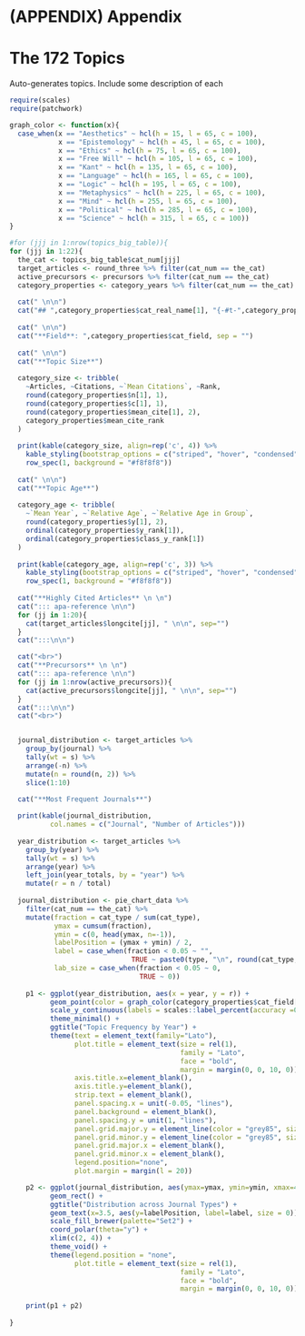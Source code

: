 # (APPENDIX) Appendix {-} 

# The 172 Topics

Auto-generates topics. Include some description of each

```r
require(scales)
require(patchwork)

graph_color <- function(x){
  case_when(x == "Aesthetics" ~ hcl(h = 15, l = 65, c = 100),
            x == "Epistemology" ~ hcl(h = 45, l = 65, c = 100),
            x == "Ethics" ~ hcl(h = 75, l = 65, c = 100),
            x == "Free Will" ~ hcl(h = 105, l = 65, c = 100),
            x == "Kant" ~ hcl(h = 135, l = 65, c = 100),
            x == "Language" ~ hcl(h = 165, l = 65, c = 100),
            x == "Logic" ~ hcl(h = 195, l = 65, c = 100),
            x == "Metaphysics" ~ hcl(h = 225, l = 65, c = 100),
            x == "Mind" ~ hcl(h = 255, l = 65, c = 100),
            x == "Political" ~ hcl(h = 285, l = 65, c = 100),
            x == "Science" ~ hcl(h = 315, l = 65, c = 100))
}

#for (jjj in 1:nrow(topics_big_table)){
for (jjj in 1:22){
  the_cat <- topics_big_table$cat_num[jjj]
  target_articles <- round_three %>% filter(cat_num == the_cat)
  active_precursors <- precursors %>% filter(cat_num == the_cat)
  category_properties <- category_years %>% filter(cat_num == the_cat)
  
  cat(" \n\n")
  cat("## ",category_properties$cat_real_name[1], "{-#t-",category_properties$cat_shortcode,"}",sep="")  
  
  cat(" \n\n")
  cat("**Field**: ",category_properties$cat_field, sep = "")
  
  cat(" \n\n")
  cat("**Topic Size**")
  
  category_size <- tribble(
    ~Articles, ~Citations, ~`Mean Citations`, ~Rank,
    round(category_properties$n[1], 1),
    round(category_properties$c[1], 1), 
    round(category_properties$mean_cite[1], 2),
    category_properties$mean_cite_rank
  )
  
  print(kable(category_size, align=rep('c', 4)) %>% 
    kable_styling(bootstrap_options = c("striped", "hover", "condensed", "responsive")) %>% 
    row_spec(1, background = "#f8f8f8"))
  
  cat(" \n\n")
  cat("**Topic Age**")
  
  category_age <- tribble(
    ~`Mean Year`, ~`Relative Age`, ~`Relative Age in Group`,
    round(category_properties$y[1], 2),
    ordinal(category_properties$y_rank[1]),
    ordinal(category_properties$class_y_rank[1])
  )
  
  print(kable(category_age, align=rep('c', 3)) %>% 
    kable_styling(bootstrap_options = c("striped", "hover", "condensed", "responsive")) %>% 
    row_spec(1, background = "#f8f8f8"))
  
  cat("**Highly Cited Articles** \n \n")
  cat("::: apa-reference \n\n")  
  for (jj in 1:20){
    cat(target_articles$longcite[jj], " \n\n", sep="")
  }
  cat(":::\n\n")

  cat("<br>")
  cat("**Precursors** \n \n")
  cat("::: apa-reference \n\n")  
  for (jj in 1:nrow(active_precursors)){
    cat(active_precursors$longcite[jj], " \n\n", sep="")
  }
  cat(":::\n\n")
  cat("<br>")


  journal_distribution <- target_articles %>%
    group_by(journal) %>%
    tally(wt = s) %>%
    arrange(-n) %>%
    mutate(n = round(n, 2)) %>%
    slice(1:10)

  cat("**Most Frequent Journals**")
  
  print(kable(journal_distribution,
          col.names = c("Journal", "Number of Articles")))
  
  year_distribution <- target_articles %>% 
    group_by(year) %>% 
    tally(wt = s) %>% 
    arrange(year) %>% 
    left_join(year_totals, by = "year") %>% 
    mutate(r = n / total)
    
  journal_distribution <- pie_chart_data %>% 
    filter(cat_num == the_cat) %>% 
    mutate(fraction = cat_type / sum(cat_type),
           ymax = cumsum(fraction),
           ymin = c(0, head(ymax, n=-1)),
           labelPosition = (ymax + ymin) / 2,
           label = case_when(fraction < 0.05 ~ "",
                              TRUE ~ paste0(type, "\n", round(cat_type,0))),
           lab_size = case_when(fraction < 0.05 ~ 0,
                                TRUE ~ 0))
  
    p1 <- ggplot(year_distribution, aes(x = year, y = r)) + 
          geom_point(color = graph_color(category_properties$cat_field[1])) + 
          scale_y_continuous(labels = scales::label_percent(accuracy =0.5), limits = c(0, NA)) +
          theme_minimal() +
          ggtitle("Topic Frequency by Year") +
          theme(text = element_text(family="Lato"),
                plot.title = element_text(size = rel(1),
                                          family = "Lato",
                                          face = "bold",
                                          margin = margin(0, 0, 10, 0)),
                axis.title.x=element_blank(),
                axis.title.y=element_blank(),
                strip.text = element_blank(),
                panel.spacing.x = unit(-0.05, "lines"),
                panel.background = element_blank(),
                panel.spacing.y = unit(1, "lines"),
                panel.grid.major.y = element_line(color = "grey85", size = 0.07),
                panel.grid.minor.y = element_line(color = "grey85", size = 0.03),
                panel.grid.major.x = element_blank(),
                panel.grid.minor.x = element_blank(),
                legend.position="none",
                plot.margin = margin(l = 20))

    p2 <- ggplot(journal_distribution, aes(ymax=ymax, ymin=ymin, xmax=4, xmin=3, fill=type)) +
          geom_rect() +
          ggtitle("Distribution across Journal Types") +
          geom_text(x=3.5, aes(y=labelPosition, label=label, size = 0)) +
          scale_fill_brewer(palette="Set2") +
          coord_polar(theta="y") +
          xlim(c(2, 4)) +
          theme_void() +
          theme(legend.position = "none",
                plot.title = element_text(size = rel(1),
                                          family = "Lato",
                                          face = "bold",
                                          margin = margin(0, 0, 10, 0)))
    
    print(p1 + p2)
  
}
```
